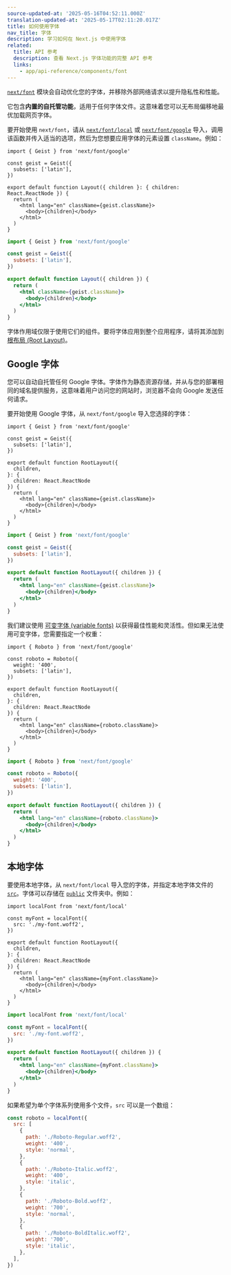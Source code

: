 ```yaml
---
source-updated-at: '2025-05-16T04:52:11.000Z'
translation-updated-at: '2025-05-17T02:11:20.017Z'
title: 如何使用字体
nav_title: 字体
description: 学习如何在 Next.js 中使用字体
related:
  title: API 参考
  description: 查看 Next.js 字体功能的完整 API 参考
  links:
    - app/api-reference/components/font
---
```


[`next/font`](/docs/app/api-reference/components/font) 模块会自动优化您的字体，并移除外部网络请求以提升隐私性和性能。

它包含**内置的自托管功能**，适用于任何字体文件。这意味着您可以无布局偏移地最优加载网页字体。

要开始使用 `next/font`，请从 [`next/font/local`](#local-fonts) 或 [`next/font/google`](#google-fonts) 导入，调用该函数并传入适当的选项，然后为您想要应用字体的元素设置 `className`。例如：

```tsx filename="app/layout.tsx" highlight={1,3-5,9} switcher
import { Geist } from 'next/font/google'

const geist = Geist({
  subsets: ['latin'],
})

export default function Layout({ children }: { children: React.ReactNode }) {
  return (
    <html lang="en" className={geist.className}>
      <body>{children}</body>
    </html>
  )
}
```

```jsx filename="app/layout.js" highlight={1,3-5,9} switcher
import { Geist } from 'next/font/google'

const geist = Geist({
  subsets: ['latin'],
})

export default function Layout({ children }) {
  return (
    <html className={geist.className}>
      <body>{children}</body>
    </html>
  )
}
```

字体作用域仅限于使用它们的组件。要将字体应用到整个应用程序，请将其添加到 [根布局 (Root Layout)](/docs/app/api-reference/file-conventions/layout#root-layouts)。

## Google 字体

您可以自动自托管任何 Google 字体。字体作为静态资源存储，并从与您的部署相同的域名提供服务，这意味着用户访问您的网站时，浏览器不会向 Google 发送任何请求。

要开始使用 Google 字体，从 `next/font/google` 导入您选择的字体：

```tsx filename="app/layout.tsx" switcher
import { Geist } from 'next/font/google'

const geist = Geist({
  subsets: ['latin'],
})

export default function RootLayout({
  children,
}: {
  children: React.ReactNode
}) {
  return (
    <html lang="en" className={geist.className}>
      <body>{children}</body>
    </html>
  )
}
```

```jsx filename="app/layout.js" switcher
import { Geist } from 'next/font/google'

const geist = Geist({
  subsets: ['latin'],
})

export default function RootLayout({ children }) {
  return (
    <html lang="en" className={geist.className}>
      <body>{children}</body>
    </html>
  )
}
```

我们建议使用 [可变字体 (variable fonts)](https://fonts.google.com/variablefonts) 以获得最佳性能和灵活性。但如果无法使用可变字体，您需要指定一个权重：

```tsx filename="app/layout.tsx" highlight={4} switcher
import { Roboto } from 'next/font/google'

const roboto = Roboto({
  weight: '400',
  subsets: ['latin'],
})

export default function RootLayout({
  children,
}: {
  children: React.ReactNode
}) {
  return (
    <html lang="en" className={roboto.className}>
      <body>{children}</body>
    </html>
  )
}
```

```jsx filename="app/layout.js"  highlight={4} switcher
import { Roboto } from 'next/font/google'

const roboto = Roboto({
  weight: '400',
  subsets: ['latin'],
})

export default function RootLayout({ children }) {
  return (
    <html lang="en" className={roboto.className}>
      <body>{children}</body>
    </html>
  )
}
```

## 本地字体

要使用本地字体，从 `next/font/local` 导入您的字体，并指定本地字体文件的 [`src`](/docs/app/api-reference/components/font#src)。字体可以存储在 [`public`](/docs/app/api-reference/file-conventions/public-folder) 文件夹中。例如：

```tsx filename="app/layout.tsx" switcher
import localFont from 'next/font/local'

const myFont = localFont({
  src: './my-font.woff2',
})

export default function RootLayout({
  children,
}: {
  children: React.ReactNode
}) {
  return (
    <html lang="en" className={myFont.className}>
      <body>{children}</body>
    </html>
  )
}
```

```jsx filename="app/layout.js" switcher
import localFont from 'next/font/local'

const myFont = localFont({
  src: './my-font.woff2',
})

export default function RootLayout({ children }) {
  return (
    <html lang="en" className={myFont.className}>
      <body>{children}</body>
    </html>
  )
}
```

如果希望为单个字体系列使用多个文件，`src` 可以是一个数组：

```js
const roboto = localFont({
  src: [
    {
      path: './Roboto-Regular.woff2',
      weight: '400',
      style: 'normal',
    },
    {
      path: './Roboto-Italic.woff2',
      weight: '400',
      style: 'italic',
    },
    {
      path: './Roboto-Bold.woff2',
      weight: '700',
      style: 'normal',
    },
    {
      path: './Roboto-BoldItalic.woff2',
      weight: '700',
      style: 'italic',
    },
  ],
})
```

